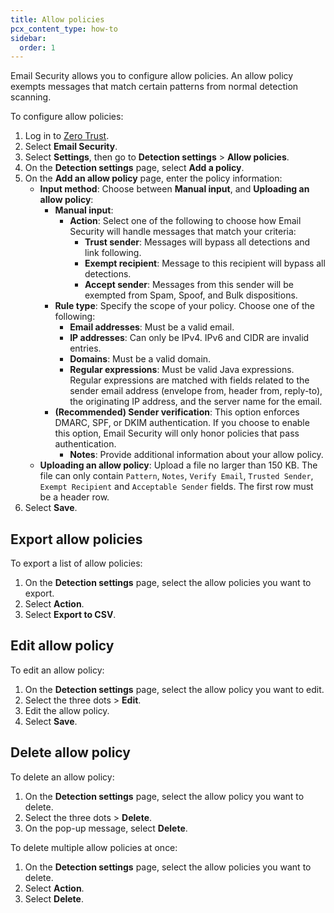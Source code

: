 ```yaml
---
title: Allow policies
pcx_content_type: how-to
sidebar:
  order: 1
---
```


Email Security allows you to configure allow policies. An allow policy exempts messages that match certain patterns from normal detection scanning.

To configure allow policies:

1. Log in to [Zero Trust](https://one.dash.cloudflare.com/).
2. Select **Email Security**.
3. Select **Settings**, then go to **Detection settings** > **Allow policies**.
4. On the **Detection settings** page, select **Add a policy**.
5. On the **Add an allow policy** page, enter the policy information:
   - **Input method**: Choose between **Manual input**, and **Uploading an allow policy**:
       - **Manual input**:
           - **Action**: Select one of the following to choose how Email Security will handle messages that match your criteria:
               - **Trust sender**: Messages will bypass all detections and link following.
               - **Exempt recipient**: Message to this recipient will bypass all detections.
               - **Accept sender**: Messages from this sender will be exempted from Spam, Spoof, and Bulk dispositions.
       - **Rule type**: Specify the scope of your policy. Choose one of the following:
           - **Email addresses**: Must be a valid email.
           - **IP addresses**: Can only be IPv4. IPv6 and CIDR are invalid entries.
           - **Domains**: Must be a valid domain.
           - **Regular expressions**: Must be valid Java expressions. Regular expressions are matched with fields related to the sender email address (envelope from, header from, reply-to), the originating IP address, and the server name for the email.
     - **(Recommended) Sender verification**: This option enforces DMARC, SPF, or DKIM authentication. If you choose to enable this option, Email Security will only honor policies that pass authentication.
       - **Notes**: Provide additional information about your allow policy.
   - **Uploading an allow policy**: Upload a file no larger than 150 KB. The file can only contain `Pattern`, `Notes`, `Verify Email`, `Trusted Sender`, `Exempt Recipient` and `Acceptable Sender` fields. The first row must be a header row. 
6. Select **Save**.

## Export allow policies

To export a list of allow policies:

1. On the **Detection settings** page, select the allow policies you want to export.
2. Select **Action**.
3. Select **Export to CSV**.

## Edit allow policy

To edit an allow policy:

1. On the **Detection settings** page, select the allow policy you want to edit.
2. Select the three dots > **Edit**.
3. Edit the allow policy.
4. Select **Save**.

## Delete allow policy

To delete an allow policy:

1. On the **Detection settings** page, select the allow policy you want to delete.
2. Select the three dots > **Delete**.
3. On the pop-up message, select **Delete**.

To delete multiple allow policies at once:

1. On the **Detection settings** page, select the allow policies you want to delete.
2. Select **Action**.
3. Select **Delete**. 